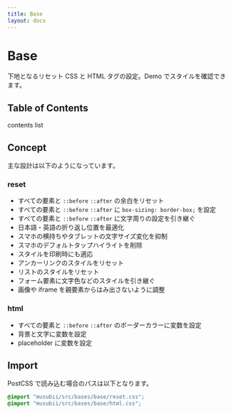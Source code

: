 ```yaml
---
title: Base
layout: docs
---
```



# Base

下地となるリセット CSS と HTML タグの設定。<ExternalLink href="/demo/">Demo</ExternalLink> でスタイルを確認できます。

## Table of Contents

contents list

## Concept

主な設計は以下のようになっています。

### reset

- すべての要素と `::before` `::after` の余白をリセット
- すべての要素と `::before` `::after` に `box-sizing: border-box;` を設定
- すべての要素と `::before` `::after` に文字周りの設定を引き継ぐ
- 日本語・英語の折り返し位置を最適化
- スマホの横持ちやタブレットの文字サイズ変化を抑制
- スマホのデフォルトタップハイライトを削除
- スタイルを印刷時にも適応
- アンカーリンクのスタイルをリセット
- リストのスタイルをリセット
- フォーム要素に文字色などのスタイルを引き継ぐ
- 画像や iframe を親要素からはみ出さないように調整

### html

- すべての要素と `::before` `::after` のボーダーカラーに変数を設定
- 背景と文字に変数を設定
- placeholder に変数を設定

## Import

PostCSS で読み込む場合のパスは以下となります。

```css
@import "musubii/src/bases/base/reset.css";
@import "musubii/src/bases/base/html.css";
```
